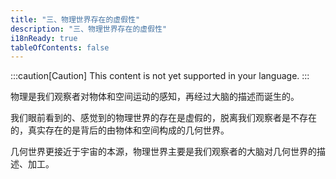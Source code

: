 ```yaml
---
title: "三、物理世界存在的虚假性"
description: "三、物理世界存在的虚假性"
i18nReady: true
tableOfContents: false
---
```



:::caution[Caution]
This content is not yet supported in your language.
:::

物理是我们观察者对物体和空间运动的感知，再经过大脑的描述而诞生的。

我们眼前看到的、感觉到的物理世界的存在是虚假的，脱离我们观察者是不存在的，真实存在的是背后的由物体和空间构成的几何世界。

几何世界更接近于宇宙的本源，物理世界主要是我们观察者的大脑对几何世界的描述、加工。

